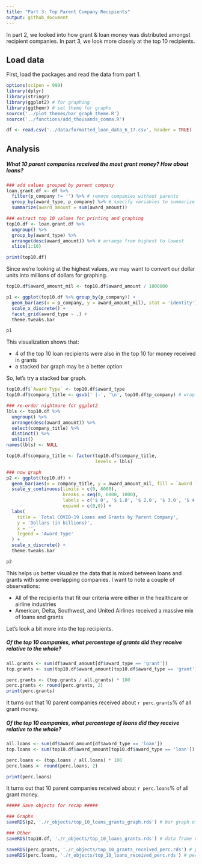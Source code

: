 ```yaml
---
title: "Part 3: Top Parent Company Recipients"
output: github_document
---
```


In part 2, we looked into how grant & loan money was distributed amongst recipient companies. In part 3, we look more closely at the top 10 recipients.

## Load data

First, load the packages and read the data from part 1.

```r
options(scipen = 999)
library(dplyr)
library(stringr)
library(ggplot2) # for graphing
library(ggthemr) # set theme for graphs
source('../plot_themes/bar_graph_theme.R')
source('../functions/add_thousands_comma.R')

df <- read.csv('../data/formatted_loan_data_6_17.csv', header = TRUE)
```

## Analysis

##### What 10 parent companies received the most grant money? How about loans?

```r
### add values grouped by parent company
loan.grant.df <- df %>%
  filter(p_company != '') %>% # remove companies without parents
  group_by(award_type, p_company) %>% # specify variables to summarize by
  summarize(award_amount = sum(award_amount))

### extract top 10 values for printing and graphing
top10.df <- loan.grant.df %>%
  ungroup() %>%
  group_by(award_type) %>%
  arrange(desc(award_amount)) %>% # arrange from highest to lowest
  slice(1:10)

print(top10.df)
```

Since we're looking at the highest values, we may want to convert our dollar units into millions of dollars for graphing.

```r
top10.df$award_amount_mil <- top10.df$award_amount / 1000000

p1 <- ggplot(top10.df %>% group_by(p_company)) +
  geom_bar(aes(x = p_company, y = award_amount_mil), stat = 'identity') +
  scale_x_discrete() +
  facet_grid(award_type ~ .) +
  theme.tweaks.bar

p1
```

This visualization shows that: 

* 4 of the top 10 loan recipients were also in the top 10 for money received in grants
* a stacked bar graph may be a better option

So, let's try a stacked bar graph.

```r
top10.df$`Award Type` <- top10.df$award_type
top10.df$company_title <- gsub(' |-', '\n', top10.df$p_company) # wrap x-axis labels so they don't overlap

### re-order nightmare for ggplot2
lbls <- top10.df %>%
  ungroup() %>%
  arrange(desc(award_amount)) %>%
  select(company_title) %>%
  distinct() %>%
  unlist()
names(lbls) <- NULL

top10.df$company_title <- factor(top10.df$company_title, 
                                 levels = lbls)

### now graph
p2 <- ggplot(top10.df) +
  geom_bar(aes(x = company_title, y = award_amount_mil, fill = `Award Type`), stat = 'identity') +
  scale_y_continuous(limits = c(0, 6000),
                     breaks = seq(0, 6000, 1000),
                     labels = c('$ 0', '$ 1.0', '$ 2.0', '$ 3.0', '$ 4.0', '$ 5.0', '$ 6.0'),
                     expand = c(0,0)) +
  labs(
    title = 'Total COVID-19 Loans and Grants by Parent Company',
    y = 'Dollars (in billions)',
    x = '',
    legend = 'Award Type'
  ) +
  scale_x_discrete() +
  theme.tweaks.bar

p2
```

This helps us better visualize the data that is mixed between loans and grants with some overlapping companies. I want to note a couple of observations:

* All of the recipients that fit our criteria were either in the healthcare or airline industries
* American, Delta, Southwest, and United Airlines received a massive mix of loans and grants

Let's look a bit more into the top recipients.

##### Of the top 10 companies, what percentage of grants did they receive relative to the whole?

```r
all.grants <- sum(df$award_amount[df$award_type == 'grant'])
top.grants <- sum(top10.df$award_amount[top10.df$award_type == 'grant'])

perc.grants <- (top.grants / all.grants) * 100
perc.grants <- round(perc.grants, 2)
print(perc.grants)
```

It turns out that 10 parent companies received about `r perc.grants`% of all grant money. 

##### Of the top 10 companies, what percentage of loans did they receive relative to the whole?

```r
all.loans <- sum(df$award_amount[df$award_type == 'loan'])
top.loans <- sum(top10.df$award_amount[top10.df$award_type == 'loan'])

perc.loans <- (top.loans / all.loans) * 100
perc.loans <- round(perc.loans, 2)

print(perc.loans)
```

It turns out that 10 parent companies received about `r perc.loans`% of all grant money. 

```r
##### Save objects for recap #####

### Graphs
saveRDS(p2, './r_objects/top_10_loans_grants_graph.rds') # bar graph of top 10 parent company recipients of loans and grants

### Other
saveRDS(top10.df, './r_objects/top_10_loans_grants.rds') # data frame of top 10 parent company recipients of loans and grants

saveRDS(perc.grants, './r_objects/top_10_grants_received_perc.rds') # percentage of money in grants received by top 10 relative to all allocated money
saveRDS(perc.loans, './r_objects/top_10_loans_received_perc.rds') # percentage of money in loans received by top 10 relative to all allocated money
```
